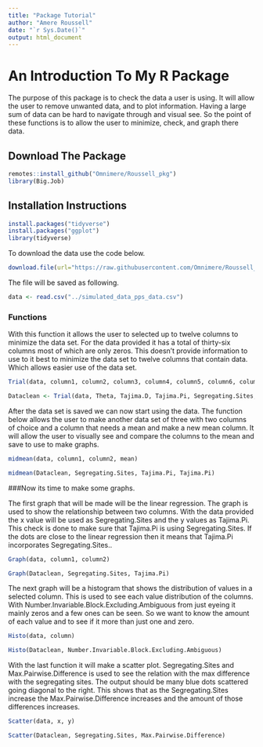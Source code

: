 ```yaml
---
title: "Package Tutorial"
author: "Amere Roussell"
date: "`r Sys.Date()`"
output: html_document
---
```


# An Introduction To My R Package

The purpose of this package is to check the data a user is using. It will allow the user to remove unwanted data, and to plot information. Having a large sum of data can be hard to navigate through and visual see. So the point of these functions is to allow the user to minimize, check, and graph there data.

## Download The Package

```r
remotes::install_github("Omnimere/Roussell_pkg")
library(Big.Job)
```

## Installation Instructions

```r
install.packages("tidyverse")
install.packages("ggplot")
library(tidyverse)
```


To download the data use the code below.

```r
download.file(url="https://raw.githubusercontent.com/Omnimere/Roussell_pkg/master/Data/simulated_data_pps_data.csv", destfile = "/cloud/project/simulated_data_pps_data.csv")
```

The file will be saved as following.

```r
data <- read.csv("../simulated_data_pps_data.csv")
```
### Functions

With this function it allows the user to selected up to twelve columns to minimize the data set. For the data provided it has a total of thirty-six columns most of which are only zeros. This doesn't provide information to use to it best to minimize the data set to twelve columns that contain data. Which allows easier use of the data set.

```r
Trial(data, column1, column2, column3, column4, column5, column6, column7, column8, column9, column10, column11, column12)
```

```r
Dataclean <- Trial(data, Theta, Tajima.D, Tajima.Pi, Segregating.Sites, Max.Pairwise.Difference, Max.Pairwise.Difference.Excluding.Ambiguous, Max.Variable.Block.Length, Max.Variable.Block.Length.Excluding.Ambiguous, Min.Pairwise.Difference, Min.Pairwise.Difference.Excluding.Ambiguous, Number.Invariable.Block.Excluding.Ambiguous)
```

After the data set is saved we can now start using the data. The function below allows the user to make another data set of three with two columns of choice and a column that needs a mean and make a new mean column. It will allow the user to visually see and compare the columns to the mean and save to use to make graphs.
```r
midmean(data, column1, column2, mean)
```

```r
midmean(Dataclean, Segregating.Sites, Tajima.Pi, Tajima.Pi)
```

###Now its time to make some graphs.

The first graph that will be made will be the linear regression. The graph is used to show the relationship between two columns. With the data provided the x value will be used as Segregating.Sites and the y values as Tajima.Pi. This check is done to make sure that Tajima.Pi is using Segregating.Sites. If the dots are close to the linear regression then it means that Tajima.Pi incorporates Segregating.Sites..
```r
Graph(data, column1, column2)
```

```r
Graph(Dataclean, Segregating.Sites, Tajima.Pi)
```

The next graph will be a histogram that shows the distribution of values in a selected column. This is used to see each value distribution of the columns. With Number.Invariable.Block.Excluding.Ambiguous from just eyeing it mainly zeros and a few ones can be seen. So we want to know the amount of each value and to see if it more than just one and zero.
```r
Histo(data, column)
```

```r
Histo(Dataclean, Number.Invariable.Block.Excluding.Ambiguous)
```

With the last function it will make a scatter plot. Segregating.Sites and Max.Pairwise.Difference is used to see the relation with the max difference with the segregating sites. The output should be many blue dots scattered going diagonal to the right. This shows that as the Segregating.Sites increase the Max.Pairwise.Difference increases and the amount of those differences increases. 
```r
Scatter(data, x, y)
```

```r
Scatter(Dataclean, Segregating.Sites, Max.Pairwise.Difference)
```